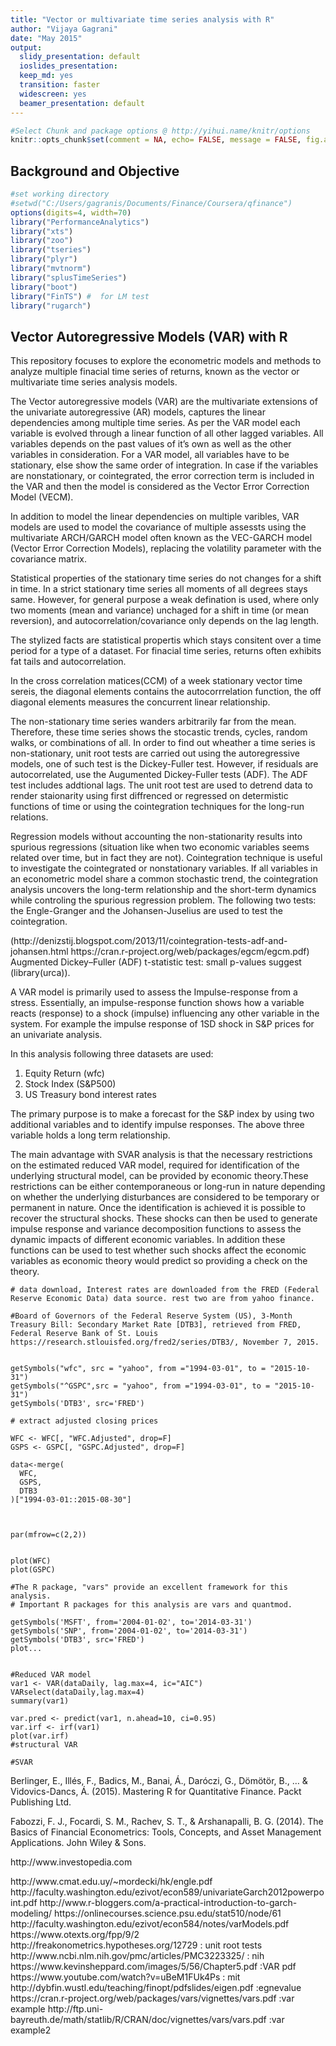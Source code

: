 ```yaml
---
title: "Vector or multivariate time series analysis with R"
author: "Vijaya Gagrani"
date: "May 2015"
output:
  slidy_presentation: default
  ioslides_presentation:
  keep_md: yes
  transition: faster
  widescreen: yes
  beamer_presentation: default
---
```

   
```r
#Select Chunk and package options @ http://yihui.name/knitr/options
knitr::opts_chunk$set(comment = NA, echo= FALSE, message = FALSE, fig.align='center', warning = FALSE,cache=FALSE)
```
## Background and Objective

```r
#set working directory
#setwd("C:/Users/gagranis/Documents/Finance/Coursera/qfinance")
options(digits=4, width=70)
library("PerformanceAnalytics")
library("xts")
library("zoo")
library("tseries")
library("plyr")
library("mvtnorm")
library("splusTimeSeries")
library("boot")
library("FinTS") #  for LM test
library("rugarch")
```

## Vector Autoregressive Models (VAR) with R

This repository focuses to explore the econometric models and methods to analyze multiple finacial time series of returns, known as the vector or multivariate time series analysis models.

The Vector autoregressive models (VAR) are the multivariate extensions of the univariate autoregressive (AR) models, captures the linear dependencies among multiple time series. As per the VAR model each variable is evolved through a linear function of all other lagged variables. All variables depends on the past values of it's own as well as the other variables in consideration. For a VAR model, all variables have to be stationary, else show the same order of integration. In case if the variables are nonstationary, or cointegrated, the error correction term is included in the VAR and then the model is considered as the Vector Error Correction Model (VECM). 

In addition to model the linear dependencies on multiple varibles, VAR models are used to model the covariance of multiple assessts using the multivariate ARCH/GARCH model often known as the VEC-GARCH model (Vector Error Correction Models), replacing the volatility parameter with the covariance matrix.

Statistical properties of the stationary time series do not changes for a shift in time. In a strict stationary time series all moments of all degrees stays same. However, for general purpose a weak defination is used, where only two moments (mean and variance) unchaged for a shift in time (or mean reversion), and autocorrelation/covariance only depends on the lag length.

The stylized facts are statistical propertis which stays consitent over a time period for a type of a dataset. For finacial time series, returns often exhibits fat tails and autocorrelation. 

In the cross correlation matices(CCM) of a week stationary vector time sereis, the diagonal elements contains the autocorrrelation function, the off diagonal elements measures the concurrent linear relationship.

The non-stationary time series wanders arbitrarily far from the mean. Therefore, these time series shows the stocastic trends, cycles, random walks, or combinations of all. In order to find out wheather a time series is non-stationary, unit root tests are carried out using the autoregressive models, one of such test is the Dickey-Fuller test. However, if residuals are autocorrelated, use the Augumented Dickey-Fuller tests (ADF). The ADF test includes addtional lags. The unit root test are used to detrend data to render staionarity using first diffrenced or regressed on determistic functions of time or using the cointegration techniques for the long-run relations.   

Regression models without accounting the non-stationarity results into spurious regressions (situation like when two economic variables seems related over time, but in fact they are not). Cointegration technique is useful to investigate the cointegrated or nonstationary variables. If all variables in an econometric model share a common stochastic trend, the cointegration analysis uncovers the long-term relationship and the short-term dynamics while controling the spurious regression problem. The following two tests: the Engle-Granger and the Johansen-Juselius are used to test the cointegration. 

(http://denizstij.blogspot.com/2013/11/cointegration-tests-adf-and-johansen.html
https://cran.r-project.org/web/packages/egcm/egcm.pdf)
Augmented Dickey–Fuller (ADF) t-statistic test: small p-values suggest (library(urca)).

A VAR model is primarily used to assess the Impulse-response from a stress. Essentially, an impulse-response function shows how a variable reacts (response) to a shock (impulse) influencing any other variable in the system. For example the impulse response of 1SD shock in S&P prices for an univariate analysis. 

In this analysis following three datasets are used:

1. Equity Return (wfc)  
2. Stock Index (S&P500)
3. US Treasury bond interest rates

The primary purpose is to make a forecast for the S&P index by using two additional variables and to identify impulse responses. The above three variable holds a long term relationship.

The main advantage with SVAR analysis is that the necessary restrictions on the estimated reduced VAR model, required for identification of the underlying structural model, can be provided by economic theory.These restrictions can be either contemporaneous or long-run in nature depending on whether the underlying disturbances are considered to be temporary or permanent in nature. Once the identification is achieved it is possible to recover the structural shocks. These shocks can then be used to generate impulse response and variance decomposition functions to assess the dynamic impacts of different economic variables. In addition these functions can be used to test whether such shocks affect the economic variables as economic theory would predict so providing a check on the theory.


```{}
# data download, Interest rates are downloaded from the FRED (Federal Reserve Economic Data) data source. rest two are from yahoo finance.

#Board of Governors of the Federal Reserve System (US), 3-Month Treasury Bill: Secondary Market Rate [DTB3], retrieved from FRED, Federal Reserve Bank of St. Louis https://research.stlouisfed.org/fred2/series/DTB3/, November 7, 2015.


getSymbols("wfc", src = "yahoo", from ="1994-03-01", to = "2015-10-31")
getSymbols("^GSPC",src = "yahoo", from ="1994-03-01", to = "2015-10-31")
getSymbols('DTB3', src='FRED')

# extract adjusted closing prices

WFC <- WFC[, "WFC.Adjusted", drop=F]
GSPS <- GSPC[, "GSPC.Adjusted", drop=F]

data<-merge(
  WFC,
  GSPS,
  DTB3
)["1994-03-01::2015-08-30"]



par(mfrow=c(2,2))


plot(WFC)
plot(GSPC)

#The R package, "vars" provide an excellent framework for this analysis.
# Important R packages for this analysis are vars and quantmod.

getSymbols('MSFT', from='2004-01-02', to='2014-03-31')
getSymbols('SNP', from='2004-01-02', to='2014-03-31')
getSymbols('DTB3', src='FRED')
plot...


#Reduced VAR model
var1 <- VAR(dataDaily, lag.max=4, ic="AIC")
VARselect(dataDaily,lag.max=4)
summary(var1)

var.pred <- predict(var1, n.ahead=10, ci=0.95)
var.irf <- irf(var1)
plot(var.irf)
#structural VAR

#SVAR

```

Berlinger, E., Illés, F., Badics, M., Banai, Á., Daróczi, G., Dömötör, B., ... & Vidovics-Dancs, Á. (2015). Mastering R for Quantitative Finance. Packt Publishing Ltd.

Fabozzi, F. J., Focardi, S. M., Rachev, S. T., & Arshanapalli, B. G. (2014). The Basics of Financial Econometrics: Tools, Concepts, and Asset Management Applications. John Wiley & Sons.

http://www.investopedia.com

http://www.cmat.edu.uy/~mordecki/hk/engle.pdf
http://faculty.washington.edu/ezivot/econ589/univariateGarch2012powerpoint.pdf
http://www.r-bloggers.com/a-practical-introduction-to-garch-modeling/
https://onlinecourses.science.psu.edu/stat510/node/61
http://faculty.washington.edu/ezivot/econ584/notes/varModels.pdf
https://www.otexts.org/fpp/9/2
http://freakonometrics.hypotheses.org/12729 : unit root tests
http://www.ncbi.nlm.nih.gov/pmc/articles/PMC3223325/ : nih 
https://www.kevinsheppard.com/images/5/56/Chapter5.pdf :VAR pdf
https://www.youtube.com/watch?v=uBeM1FUk4Ps :  mit
http://dybfin.wustl.edu/teaching/finopt/pdfslides/eigen.pdf :egnevalue
https://cran.r-project.org/web/packages/vars/vignettes/vars.pdf :var example
http://ftp.uni-bayreuth.de/math/statlib/R/CRAN/doc/vignettes/vars/vars.pdf :var example2

